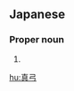 ==Japanese==
{{ja-kanjitab|ま|ゆみ|yomi=k}}

===Proper noun===
{{ja-pos|proper|まゆみ}}

# {{given name|female|lang=ja|sort=まゆみ}}

[[hu:真弓]]